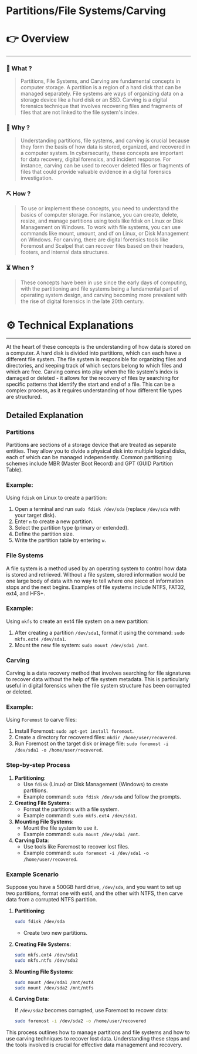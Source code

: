 # Partitions/File Systems/Carving


# 👉 Overview

---

### 👀 What ?

> Partitions, File Systems, and Carving are fundamental concepts in computer storage. A partition is a region of a hard disk that can be managed separately. File systems are ways of organizing data on a storage device like a hard disk or an SSD. Carving is a digital forensics technique that involves recovering files and fragments of files that are not linked to the file system's index.
> 

### 🧐 Why ?

> Understanding partitions, file systems, and carving is crucial because they form the basis of how data is stored, organized, and recovered in a computer system. In cybersecurity, these concepts are important for data recovery, digital forensics, and incident response. For instance, carving can be used to recover deleted files or fragments of files that could provide valuable evidence in a digital forensics investigation.
> 

### ⛏️ How ?

> To use or implement these concepts, you need to understand the basics of computer storage. For instance, you can create, delete, resize, and manage partitions using tools like fdisk on Linux or Disk Management on Windows. To work with file systems, you can use commands like mount, umount, and df on Linux, or Disk Management on Windows. For carving, there are digital forensics tools like Foremost and Scalpel that can recover files based on their headers, footers, and internal data structures.
> 

### ⏳ When ?

> These concepts have been in use since the early days of computing, with the partitioning and file systems being a fundamental part of operating system design, and carving becoming more prevalent with the rise of digital forensics in the late 20th century.
> 

# ⚙️ Technical Explanations

---

At the heart of these concepts is the understanding of how data is stored on a computer. A hard disk is divided into partitions, which can each have a different file system. The file system is responsible for organizing files and directories, and keeping track of which sectors belong to which files and which are free. Carving comes into play when the file system's index is damaged or deleted - it allows for the recovery of files by searching for specific patterns that identify the start and end of a file. This can be a complex process, as it requires understanding of how different file types are structured.

## Detailed Explanation

### Partitions

Partitions are sections of a storage device that are treated as separate entities. They allow you to divide a physical disk into multiple logical disks, each of which can be managed independently. Common partitioning schemes include MBR (Master Boot Record) and GPT (GUID Partition Table).

### Example:

Using `fdisk` on Linux to create a partition:

1. Open a terminal and run `sudo fdisk /dev/sda` (replace `/dev/sda` with your target disk).
2. Enter `n` to create a new partition.
3. Select the partition type (primary or extended).
4. Define the partition size.
5. Write the partition table by entering `w`.

### File Systems

A file system is a method used by an operating system to control how data is stored and retrieved. Without a file system, stored information would be one large body of data with no way to tell where one piece of information stops and the next begins. Examples of file systems include NTFS, FAT32, ext4, and HFS+.

### Example:

Using `mkfs` to create an ext4 file system on a new partition:

1. After creating a partition `/dev/sda1`, format it using the command: `sudo mkfs.ext4 /dev/sda1`.
2. Mount the new file system: `sudo mount /dev/sda1 /mnt`.

### Carving

Carving is a data recovery method that involves searching for file signatures to recover data without the help of file system metadata. This is particularly useful in digital forensics when the file system structure has been corrupted or deleted.

### Example:

Using `Foremost` to carve files:

1. Install Foremost: `sudo apt-get install foremost`.
2. Create a directory for recovered files: `mkdir /home/user/recovered`.
3. Run Foremost on the target disk or image file: `sudo foremost -i /dev/sda1 -o /home/user/recovered`.

### Step-by-step Process

1. **Partitioning**:
    - Use `fdisk` (Linux) or Disk Management (Windows) to create partitions.
    - Example command: `sudo fdisk /dev/sda` and follow the prompts.
2. **Creating File Systems**:
    - Format the partitions with a file system.
    - Example command: `sudo mkfs.ext4 /dev/sda1`.
3. **Mounting File Systems**:
    - Mount the file system to use it.
    - Example command: `sudo mount /dev/sda1 /mnt`.
4. **Carving Data**:
    - Use tools like Foremost to recover lost files.
    - Example command: `sudo foremost -i /dev/sda1 -o /home/user/recovered`.

### Example Scenario

Suppose you have a 500GB hard drive, `/dev/sda`, and you want to set up two partitions, format one with ext4, and the other with NTFS, then carve data from a corrupted NTFS partition.

1. **Partitioning**:
    
    ```bash
    sudo fdisk /dev/sda
    
    ```
    
    - Create two new partitions.
2. **Creating File Systems**:
    
    ```bash
    sudo mkfs.ext4 /dev/sda1
    sudo mkfs.ntfs /dev/sda2
    
    ```
    
3. **Mounting File Systems**:
    
    ```bash
    sudo mount /dev/sda1 /mnt/ext4
    sudo mount /dev/sda2 /mnt/ntfs
    
    ```
    
4. **Carving Data**:
    
    If `/dev/sda2` becomes corrupted, use Foremost to recover data:
    
    ```bash
    sudo foremost -i /dev/sda2 -o /home/user/recovered
    
    ```
    

This process outlines how to manage partitions and file systems and how to use carving techniques to recover lost data. Understanding these steps and the tools involved is crucial for effective data management and recovery.
